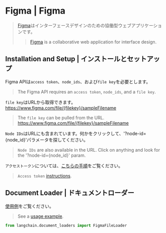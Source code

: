 # Figma | Figma

> [Figma](https://www.figma.com/)はインターフェースデザインのための協働型ウェブアプリケーションです。
>
> > [Figma](https://www.figma.com/) is a collaborative web application for interface design.

## Installation and Setup | インストールとセットアップ

Figma APIは`access token`、`node_ids`、および`file key`を必要とします。

> The Figma API requires an `access token`, `node_ids`, and a `file key`.

`file key`はURLから取得できます。https://www.figma.com/file/{filekey}/sampleFilename

> The `file key` can be pulled from the URL.  https://www.figma.com/file/{filekey}/sampleFilename

`Node IDs`はURLにも含まれています。何かをクリックして、'?node-id={node\_id}'パラメータを探してください。

> `Node IDs` are also available in the URL. Click on anything and look for the '?node-id={node\_id}' param.

`アクセストークン`については、[こちらの手順](https://help.figma.com/hc/en-us/articles/8085703771159-Manage-personal-access-tokens)をご覧ください。

> `Access token` [instructions](https://help.figma.com/hc/en-us/articles/8085703771159-Manage-personal-access-tokens).

## Document Loader | ドキュメントローダー

[使用例](/docs/integrations/document_loaders/figma)をご覧ください。

> See a [usage example](/docs/integrations/document_loaders/figma).

```python
from langchain.document_loaders import FigmaFileLoader
```
